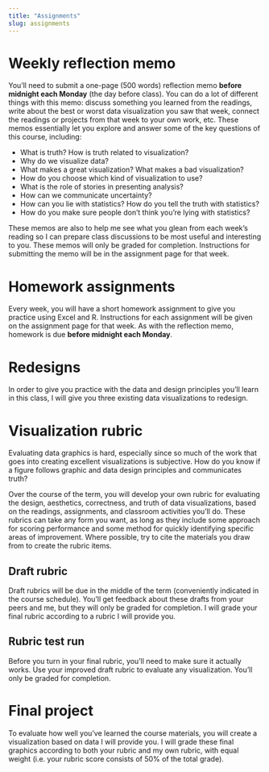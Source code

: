 ```yaml
---
title: "Assignments"
slug: assignments
---
```


# Weekly reflection memo

You'll need to submit a one-page (500 words) reflection memo **before midnight each Monday** (the day before class). You can do a lot of different things with this memo: discuss something you learned from the readings, write about the best or worst data visualization you saw that week, connect the readings or projects from that week to your own work, etc. These memos essentially let you explore and answer some of the key questions of this course, including:

- What is truth? How is truth related to visualization?
- Why do we visualize data?
- What makes a great visualization? What makes a bad visualization?
- How do you choose which kind of visualization to use?
- What is the role of stories in presenting analysis?
- How can we communicate uncertainty?
- How can you lie with statistics? How do you tell the truth with statistics?
- How do you make sure people don’t think you’re lying with statistics?

These memos are also to help me see what you glean from each week's reading so I can prepare class discussions to be most useful and interesting to you. These memos will only be graded for completion. Instructions for submitting the memo will be in the assignment page for that week.


# Homework assignments

Every week, you will have a short homework assignment to give you practice using Excel and R. Instructions for each assignment will be given on the assignment page for that week. As with the reflection memo, homework is due **before midnight each Monday**.


# Redesigns

In order to give you practice with the data and design principles you'll learn in this class, I will give you three existing data visualizations to redesign. 


# Visualization rubric

Evaluating data graphics is hard, especially since so much of the work that goes into creating excellent visualizations is subjective. How do you know if a figure follows graphic and data design principles and communicates truth?

Over the course of the term, you will develop your own rubric for evaluating the design, aesthetics, correctness, and truth of data visualizations, based on the readings, assignments, and classroom activities you'll do. These rubrics can take any form you want, as long as they include some approach for scoring performance and some method for quickly identifying specific areas of improvement. Where possible, try to cite the materials you draw from to create the rubric items.

## Draft rubric

Draft rubrics will be due in the middle of the term (conveniently indicated in the course schedule). You'll get feedback about these drafts from your peers and me, but they will only be graded for completion. I will grade your final rubric according to a rubric I will provide you.

## Rubric test run

Before you turn in your final rubric, you'll need to make sure it actually works. Use your improved draft rubric to evaluate any visualization. You'll only be graded for completion.


# Final project

To evaluate how well you've learned the course materials, you will create a visualization based on data I will provide you. I will grade these final graphics according to both your rubric and my own rubric, with equal weight (i.e. your rubric score consists of 50% of the total grade).
